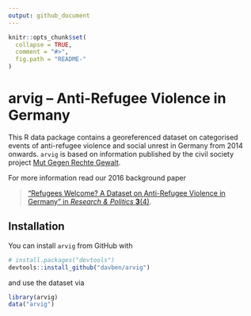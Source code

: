 ```yaml
---
output: github_document
---
```


<!-- README.md is generated from README.Rmd. Please edit that file -->

```r
knitr::opts_chunk$set(
  collapse = TRUE,
  comment = "#>",
  fig.path = "README-"
)
```

# arvig -- Anti-Refugee Violence in Germany

This R data package contains a georeferenced dataset on categorised events of anti-refugee violence and social unrest in Germany from 2014 onwards. 
`arvig` is based on information published by the civil society project [Mut Gegen Rechte Gewalt](https://www.mut-gegen-rechte-gewalt.de).

For more information read our 2016 background paper 

> ["Refugees Welcome? A Dataset on Anti-Refugee Violence in Germany" in *Research \& Politics* **3**(4)](http://doi.org/10.1177/2053168016679590).


## Installation

You can install `arvig` from GitHub with

```r
# install.packages("devtools")
devtools::install_github("davben/arvig")
```

and use the dataset via

```r
library(arvig)
data("arvig")
```
